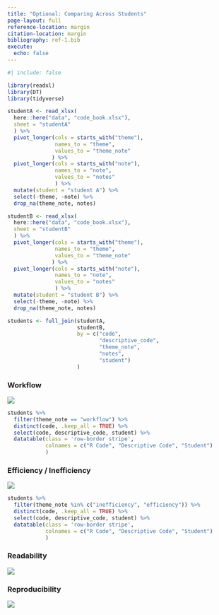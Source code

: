 ```yaml
---
title: "Optional: Comparing Across Students"
page-layout: full
reference-location: margin
citation-location: margin
bibliography: ref-1.bib
execute: 
  echo: false
---
```


```r
#| include: false

library(readxl)
library(DT)
library(tidyverse)

studentA <- read_xlsx(
  here::here("data", "code_book.xlsx"), 
  sheet = "studentA"
  ) %>% 
  pivot_longer(cols = starts_with("theme"),
               names_to = "theme", 
               values_to = "theme_note"
              ) %>% 
  pivot_longer(cols = starts_with("note"), 
               names_to = "note", 
               values_to = "notes"
               ) %>% 
  mutate(student = "student A") %>% 
  select(-theme, -note) %>% 
  drop_na(theme_note, notes)

studentB <- read_xlsx(
  here::here("data", "code_book.xlsx"), 
  sheet = "studentB"
  ) %>% 
  pivot_longer(cols = starts_with("theme"),
               names_to = "theme", 
               values_to = "theme_note"
              ) %>% 
  pivot_longer(cols = starts_with("note"), 
               names_to = "note", 
               values_to = "notes"
               ) %>% 
  mutate(student = "student B") %>% 
  select(-theme, -note) %>% 
  drop_na(theme_note, notes)

students <- full_join(studentA, 
                      studentB, 
                      by = c("code", 
                             "descriptive_code",
                             "theme_note",
                             "notes",
                             "student")
                      )
```

### Workflow

<!-- How code comments were used between the two students -->
<!-- How objects were inspected in the code vs. in the console -->

::: {.column-margin}
![](images/workflow.png)
:::

```r
students %>% 
  filter(theme_note == "workflow") %>%
  distinct(code, .keep_all = TRUE) %>% 
  select(code, descriptive_code, student) %>% 
  datatable(class = 'row-border stripe', 
            colnames = c("R Code", "Descriptive Code", "Student")
            )

```


### Efficiency / Inefficiency

<!-- Repeated tasks differences between students -->

::: {.column-margin}
![](images/efficient.png)
:::

```r
students %>% 
  filter(theme_note %in% c("inefficiency", "efficiency")) %>%
  distinct(code, .keep_all = TRUE) %>% 
  select(code, descriptive_code, student) %>% 
  datatable(class = 'row-border stripe', 
            colnames = c("R Code", "Descriptive Code", "Student")
            )
```



### Readability 

<!-- Use of whitespace around delimiters, named arguments, new lines for long code  -->

::: {.column-margin}
![](images/read.png)
:::

### Reproducibility

<!-- No data loading code in Student A -->
<!-- Student A had code that wouldn't run (required a package be loaded but wasn't until later, reference to non-existant objects) -->

<!-- Student B had all used functions / data sourced in to R script -->
<!-- Still, the project would be difficult to share as there was a mix of full paths -->
<!-- and relative paths which another user would need to modify -->
<!-- Keep in mind RStudio projects were not a thing when these students were completing their project -->

::: {.column-margin}
![](images/reproduce.png)
:::
